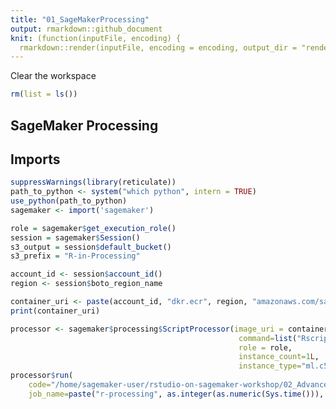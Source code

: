 ```yaml
---
title: "01_SageMakerProcessing"
output: rmarkdown::github_document
knit: (function(inputFile, encoding) {
  rmarkdown::render(inputFile, encoding = encoding, output_dir = "rendered") })
---
```


Clear the workspace
```r
rm(list = ls())
```

## SageMaker Processing

## Imports
```r
suppressWarnings(library(reticulate))
path_to_python <- system("which python", intern = TRUE)
use_python(path_to_python)
sagemaker <- import('sagemaker')
```

```r
role = sagemaker$get_execution_role()
session = sagemaker$Session()
s3_output = session$default_bucket()
s3_prefix = "R-in-Processing"

account_id <- session$account_id()
region <- session$boto_region_name
```


```r
container_uri <- paste(account_id, "dkr.ecr", region, "amazonaws.com/sagemaker-r-processing:1.0", sep=".")
print(container_uri)
```

```r
processor <- sagemaker$processing$ScriptProcessor(image_uri = container_uri,
                                                   command=list("Rscript"),
                                                   role = role,
                                                   instance_count=1L,
                                                   instance_type="ml.c5.xlarge")
processor$run(
    code="/home/sagemaker-user/rstudio-on-sagemaker-workshop/02_AdvancedSageMaker/preprocessing.R",
    job_name=paste("r-processing", as.integer(as.numeric(Sys.time())), sep="-"))
```



